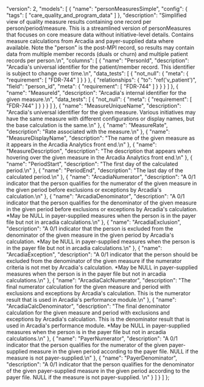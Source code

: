   "version": 2,
  "models": [
    {
      "name": "personMeasuresSimple",
      "config": {
        "tags": [
          "care_quality_and_program_data"
        ]
      },
      "description": "Simplified view of quality measure results containing one record per person/period/measure. This is a streamlined version of personMeasures that focuses on core measure data without initiative-level details. Contains measure calculations from Arcadia and payer-supplied data where available. Note the \"person\" is the post-MPI record, so results may contain data from multiple member records (duals or churn) and multiple patient records per person.\n",
      "columns": [
        {
          "name": "PersonId",
          "description": "Arcadia's universal identifier for the patient/member record. This identifier is subject to change over time.\n",
          "data_tests": [
            {
              "not_null": {
                "meta": {
                  "requirement": [
                    "FDR-744"
                  ]
                }
              }
            },
            {
              "relationships": {
                "to": "ref('v_patient')",
                "field": "person_id",
                "meta": {
                  "requirement": [
                    "FDR-744"
                  ]
                }
              }
            }
          ]
        },
        {
          "name": "MeasureId",
          "description": "Arcadia's internal identifier for the given measure.\n",
          "data_tests": [
            {
              "not_null": {
                "meta": {
                  "requirement": [
                    "FDR-744"
                  ]
                }
              }
            }
          ]
        },
        {
          "name": "MeasureUniqueName",
          "description": "Arcadia's universal identifier for the given measure. Various initiatives may have the same measure with different configurations or display names, but the base calculation is the same.\n"
        },
        {
          "name": "MeasureRate",
          "description": "Rate associated with the measure.\n"
        },
        {
          "name": "MeasureDisplayName",
          "description": "The name of the given measure as it appears in the Arcadia Analytics front end.\n"
        },
        {
          "name": "MeasureDescription",
          "description": "The description that appears when hovering over the given measure in the Arcadia Analytics front end.\n"
        },
        {
          "name": "PeriodStart",
          "description": "The first day of the calculated period.\n"
        },
        {
          "name": "PeriodEnd",
          "description": "The last day of the calculated period.\n"
        },
        {
          "name": "ArcadiaNumerator",
          "description": "A 0/1 indicator that the person qualifies for the numerator of the given measure in the given period before exclusions or exceptions by Arcadia's calculation.\n"
        },
        {
          "name": "ArcadiaDenominator",
          "description": "A 0/1 indicator that the person qualifies for the denominator of the given measure in the given period before exclusions or exceptions by Arcadia's calculation. *May be NULL in payer-supplied measures when the person is in the payer file but not in arcadia calculations.\n"
        },
        {
          "name": "ArcadiaExclusion",
          "description": "A 0/1 indicator that the person is excluded from the denominator of the given measure in the given period by Arcadia's calculation. *May be NULL in payer-supplied measures when the person is in the payer file but not in arcadia calculations.\n"
        },
        {
          "name": "ArcadiaException",
          "description": "A 0/1 indicator that the person should be excluded from the denominator of the given measure if the numerator criteria is not met by Arcadia's calculation. *May be NULL in payer-supplied measures when the person is in the payer file but not in arcadia calculations.\n"
        },
        {
          "name": "ArcadiaCalcNumerator",
          "description": "The final numerator calculation for the given measure and period with exclusions and exceptions by Arcadia's calculation. This is the numerator result that is used in Arcadia's performance module.\n"
        },
        {
          "name": "ArcadiaCalcDenominator",
          "description": "The final denominator calculation for the given measure and period with exclusions and exceptions by Arcadia's calculation. This is the denominator result that is used in Arcadia's performance module. *May be NULL in payer-supplied measures when the person is in the payer file but not in arcadia calculations.\n"
        },
        {
          "name": "PayerNumerator",
          "description": "A 0/1 indicator that the person qualifies for the numerator of the given payer-supplied measure in the given period according to the payer file. NULL if the measure is not payer-supplied.\n"
        },
        {
          "name": "PayerDenominator",
          "description": "A 0/1 indicator that the person qualifies for the denominator of the given payer-supplied measure in the given period according to the payer file. NULL if the measure is not payer-supplied. \n"
        }
      ]
    }
  ]
};
